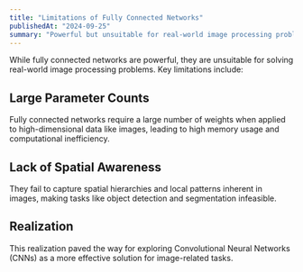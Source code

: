 ```yaml
---
title: "Limitations of Fully Connected Networks"
publishedAt: "2024-09-25"
summary: "Powerful but unsuitable for real-world image processing problems."
---
```


While fully connected networks are powerful, they are unsuitable for solving real-world image processing problems. Key limitations include:

## Large Parameter Counts

Fully connected networks require a large number of weights when applied to high-dimensional data like images, leading to high memory usage and computational inefficiency.

## Lack of Spatial Awareness

They fail to capture spatial hierarchies and local patterns inherent in images, making tasks like object detection and segmentation infeasible.

## Realization

This realization paved the way for exploring Convolutional Neural Networks (CNNs) as a more effective solution for image-related tasks.
